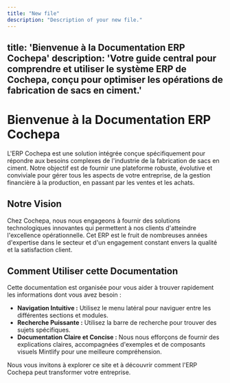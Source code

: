 ```yaml
---
title: "New file"
description: "Description of your new file."
---
```


## title: 'Bienvenue à la Documentation ERP Cochepa' description: 'Votre guide central pour comprendre et utiliser le système ERP de Cochepa, conçu pour optimiser les opérations de fabrication de sacs en ciment.'


# Bienvenue à la Documentation ERP Cochepa

L'ERP Cochepa est une solution intégrée conçue spécifiquement pour répondre aux besoins complexes de l'industrie de la fabrication de sacs en ciment. Notre objectif est de fournir une plateforme robuste, évolutive et conviviale pour gérer tous les aspects de votre entreprise, de la gestion financière à la production, en passant par les ventes et les achats.

## Notre Vision

Chez Cochepa, nous nous engageons à fournir des solutions technologiques innovantes qui permettent à nos clients d'atteindre l'excellence opérationnelle. Cet ERP est le fruit de nombreuses années d'expertise dans le secteur et d'un engagement constant envers la qualité et la satisfaction client.

## Comment Utiliser cette Documentation

Cette documentation est organisée pour vous aider à trouver rapidement les informations dont vous avez besoin :

- **Navigation Intuitive :** Utilisez le menu latéral pour naviguer entre les différentes sections et modules.
- **Recherche Puissante :** Utilisez la barre de recherche pour trouver des sujets spécifiques.
- **Documentation Claire et Concise :** Nous nous efforçons de fournir des explications claires, accompagnées d'exemples et de composants visuels Mintlify pour une meilleure compréhension.

Nous vous invitons à explorer ce site et à découvrir comment l'ERP Cochepa peut transformer votre entreprise.